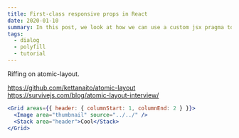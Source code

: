 ```yaml
---
title: First-class responsive props in React
date: 2020-01-10
summary: In this post, we look at how we can use a custom jsx pragma to drive media query props for easier responsive design.
tags:
  - dialog
  - polyfill
  - tutorial
---
```


Riffing on atomic-layout.

https://github.com/kettanaito/atomic-layout
https://survivejs.com/blog/atomic-layout-interview/

```jsx
<Grid areas={{ header: { columnStart: 1, columnEnd: 2 } }}>
  <Image area="thumbnail" source="../../" />
  <Stack area="header">Cool</Stack>
</Grid>
```

